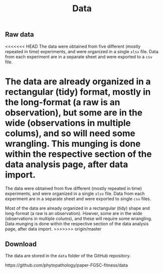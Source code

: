 % Data 

## Raw data 

<<<<<<< HEAD
The data were obtained from five different (mostly repeated in time) experiments, and were organized in a single `xlsx` file. Data from each experiment are in a separate sheet and were exported to a `csv` file.

The data are already organized in a rectangular (tidy) format, mostly in the long-format (a raw is an observation), but some are in the wide (observations in multiple colums), and so will need some wrangling. This munging is done within the respective section of the data analysis page, after data import. 
=======
The data were obtained from five different (mostly repeated in time) experiments, and were organized in a single `xlsx` file. Data from each experiment are in a separate sheet and were exported to single `csv` files.

Most of the data are already organized in a rectangular (tidy) shape and long-format (a raw is an observation). Howver, some are in the wide (observations in multiple colums), and these will require some wrangling. Data munging is done within the respective section of the data analysis page, after data import. 
>>>>>>> origin/master

## Download 

The data are stored in the `data` folder of the GitHub repository.

https://github.com/phytopathology/paper-FGSC-fitness/data


